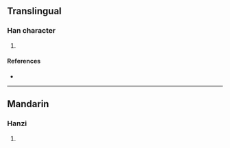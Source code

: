 {{character info/new}}
==Translingual==

===Han character===
{{Han char|rn=94|rad=犬|as=10|sn=13|four=|canj=KHHAJ,XKHHA|ids=⿰犭皋}}

# {{defn|Han|sort=犬10}}

====References====
* {{Han ref|kx=0717.110|dkj=20610|dj=1128.260|hdz=21363.020|uh=7346|ud=29510}}

----

==Mandarin==

===Hanzi===
{{cmn-hanzi|pin=[[háo]] ([[hao2]])|wg=hao<sup>2</sup>}}

# {{defn|lang=cmn|sort=犬10}}